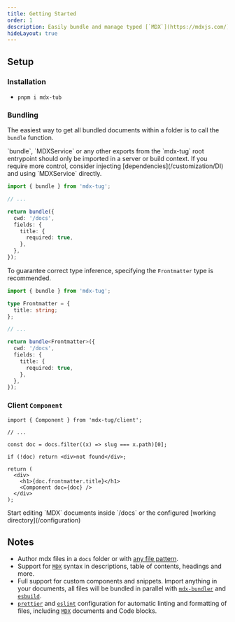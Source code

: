 ```yaml
---
title: Getting Started
order: 1
description: Easily bundle and manage typed [`MDX`](https://mdxjs.com/) files.
hideLayout: true
---
```


## Setup

### Installation

- `pnpm i mdx-tub`

### Bundling

The easiest way to get all bundled documents within a folder is to call the `bundle` function.

<Warning>
  `bundle`, `MDXService` or any other exports from the `mdx-tug` root entrypoint
  should only be imported in a server or build context.
</Warning>

<Info>
  If you require more control, consider injecting
  [dependencies](/customization/DI) and using `MDXService` directly.
</Info>

```ts
import { bundle } from 'mdx-tug';

// ...

return bundle({
  cwd: '/docs',
  fields: {
    title: {
      required: true,
    },
  },
});
```

To guarantee correct type inference, specifying the `Frontmatter` type is recommended.

```ts
import { bundle } from 'mdx-tug';

type Frontmatter = {
  title: string;
};

// ...

return bundle<Frontmatter>({
  cwd: '/docs',
  fields: {
    title: {
      required: true,
    },
  },
});
```

### Client `Component`

```tsx
import { Component } from 'mdx-tug/client';

// ...

const doc = docs.filter((x) => slug === x.path)[0];

if (!doc) return <div>not found</div>;

return (
  <div>
    <h1>{doc.frontmatter.title}</h1>
    <Component doc={doc} />
  </div>
);
```

<Success>
  Start editing `MDX` documents inside `/docs` or the configured [working
  directory](/configuration)
</Success>

## Notes

- Author mdx files in a `docs` folder or with [any file pattern](/configuration#options).
- Support for [`MDX`](https://mdxjs.com/) syntax in descriptions, table of contents, headings and more.
- Full support for custom components and snippets. Import anything in your documents, all files will be bundled in parallel with [`mdx-bundler`](https://github.com/kentcdodds/mdx-bundler) and [`esbuild`](https://esbuild.github.io/).
- [`prettier`](https://prettier.io/) and [`eslint`](https://eslint.org/) configuration for automatic linting and formatting of files, including [`MDX`](https://mdxjs.com/) documents and Code blocks.
